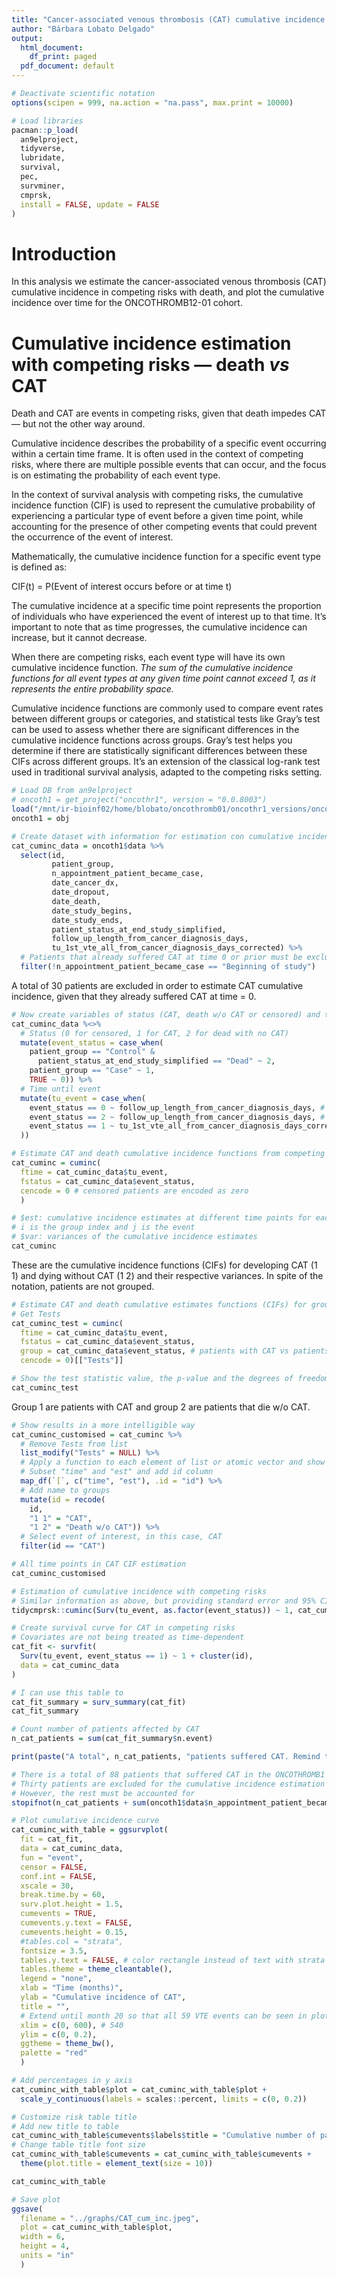 ```yaml
---
title: "Cancer-associated venous thrombosis (CAT) cumulative incidence estimation for ONCOTHROMB12-01 cohort"
author: "Bárbara Lobato Delgado"
output:
  html_document:
    df_print: paged
  pdf_document: default
---
```



```r
# Deactivate scientific notation
options(scipen = 999, na.action = "na.pass", max.print = 10000)
```


```r
# Load libraries
pacman::p_load(
  an9elproject, 
  tidyverse, 
  lubridate, 
  survival, 
  pec, 
  survminer, 
  cmprsk, 
  install = FALSE, update = FALSE
)
```


# Introduction

In this analysis we estimate the cancer-associated venous thrombosis (CAT) cumulative incidence in competing risks with death, and plot the cumulative incidence over time for the ONCOTHROMB12-01 cohort.

# Cumulative incidence estimation with competing risks — death *vs* CAT

Death and CAT are events in competing risks, given that death impedes CAT — but not the other way around. 

Cumulative incidence describes the probability of a specific event occurring within a certain time frame. It is often used in the context of competing risks, where there are multiple possible events that can occur, and the focus is on estimating the probability of each event type.

In the context of survival analysis with competing risks, the cumulative incidence function (CIF) is used to represent the cumulative probability of experiencing a particular type of event before a given time point, while accounting for the presence of other competing events that could prevent the occurrence of the event of interest.

Mathematically, the cumulative incidence function for a specific event type is defined as:

CIF(t) = P(Event of interest occurs before or at time t)

The cumulative incidence at a specific time point represents the proportion of individuals who have experienced the event of interest up to that time. It's important to note that as time progresses, the cumulative incidence can increase, but it cannot decrease.

When there are competing risks, each event type will have its own cumulative incidence function. *The sum of the cumulative incidence functions for all event types at any given time point cannot exceed 1, as it represents the entire probability space.*

Cumulative incidence functions are commonly used to compare event rates between different groups or categories, and statistical tests like Gray's test can be used to assess whether there are significant differences in the cumulative incidence functions across groups. Gray's test helps you determine if there are statistically significant differences between these CIFs across different groups. It's an extension of the classical log-rank test used in traditional survival analysis, adapted to the competing risks setting.

```r
# Load DB from an9elproject
# oncoth1 = get_project("oncothr1", version = "0.0.8003")
load("/mnt/ir-bioinf02/home/blobato/oncothromb01/oncothr1_versions/oncothr1.RData_0.0.8003")
oncoth1 = obj
```


```r
# Create dataset with information for estimation con cumulative incidence
cat_cuminc_data = oncoth1$data %>% 
  select(id, 
         patient_group,
         n_appointment_patient_became_case,
         date_cancer_dx, 
         date_dropout, 
         date_death,
         date_study_begins, 
         date_study_ends, 
         patient_status_at_end_study_simplified, 
         follow_up_length_from_cancer_diagnosis_days, 
         tu_1st_vte_all_from_cancer_diagnosis_days_corrected) %>%
  # Patients that already suffered CAT at time 0 or prior must be excluded
  filter(!n_appointment_patient_became_case == "Beginning of study")

```

A total of 30 patients are excluded in order to estimate CAT cumulative incidence, given that they already suffered CAT at time = 0.  

```r
# Now create variables of status (CAT, death w/o CAT or censored) and time until event (CAT or death w/o CAT)
cat_cuminc_data %<>%
  # Status (0 for censored, 1 for CAT, 2 for dead with no CAT)
  mutate(event_status = case_when(
    patient_group == "Control" & 
      patient_status_at_end_study_simplified == "Dead" ~ 2, 
    patient_group == "Case" ~ 1, 
    TRUE ~ 0)) %>%
  # Time until event
  mutate(tu_event = case_when(
    event_status == 0 ~ follow_up_length_from_cancer_diagnosis_days, # censored patients
    event_status == 2 ~ follow_up_length_from_cancer_diagnosis_days, # patients dead w/o CAT
    event_status == 1 ~ tu_1st_vte_all_from_cancer_diagnosis_days_corrected # patients with CAT
  ))
```


```r
# Estimate CAT and death cumulative incidence functions from competing risks data
cat_cuminc = cuminc(
  ftime = cat_cuminc_data$tu_event, 
  fstatus = cat_cuminc_data$event_status, 
  cencode = 0 # censored patients are encoded as zero
  )

# $est: cumulative incidence estimates at different time points for each type of event (days)
# i is the group index and j is the event
# $var: variances of the cumulative incidence estimates
cat_cuminc
```

These are the cumulative incidence functions (CIFs) for developing CAT (1 1) and dying without CAT (1 2) and their respective variances. In spite of the notation, patients are not grouped. 

```r
# Estimate CAT and death cumulative estimates functions (CIFs) for group of patients with CAT and w/o CAT
# Get Tests
cat_cuminc_test = cuminc(
  ftime = cat_cuminc_data$tu_event, 
  fstatus = cat_cuminc_data$event_status, 
  group = cat_cuminc_data$event_status, # patients with CAT vs patients dead w/o CAT
  cencode = 0)[["Tests"]]

# Show the test statistic value, the p-value and the degrees of freedom resulting from comparison of CIFs between groups
cat_cuminc_test
```

Group 1 are patients with CAT and group 2 are patients that die w/o CAT. 

```r
# Show results in a more intelligible way
cat_cuminc_customised = cat_cuminc %>% 
  # Remove Tests from list
  list_modify("Tests" = NULL) %>% 
  # Apply a function to each element of list or atomic vector and show in a dataframe
  # Subset "time" and "est" and add id column
  map_df(`[`, c("time", "est"), .id = "id") %>% 
  # Add name to groups
  mutate(id = recode(
    id, 
    "1 1" = "CAT", 
    "1 2" = "Death w/o CAT")) %>% 
  # Select event of interest, in this case, CAT
  filter(id == "CAT")  

# All time points in CAT CIF estimation
cat_cuminc_customised
```


```r
# Estimation of cumulative incidence with competing risks
# Similar information as above, but providing standard error and 95% CI
tidycmprsk::cuminc(Surv(tu_event, as.factor(event_status)) ~ 1, cat_cuminc_data)
```


```r
# Create survival curve for CAT in competing risks
# Covariates are not being treated as time-dependent
cat_fit <- survfit(
  Surv(tu_event, event_status == 1) ~ 1 + cluster(id), 
  data = cat_cuminc_data
)

# I can use this table to 
cat_fit_summary = surv_summary(cat_fit)
cat_fit_summary
```


```r
# Count number of patients affected by CAT 
n_cat_patients = sum(cat_fit_summary$n.event)

print(paste("A total", n_cat_patients, "patients suffered CAT. Remind that VTE concomitant to cancer diagnosis is not accounted for in the cumulative incidence estimation."))

# There is a total of 88 patients that suffered CAT in the ONCOTHROMB1 cohort.
# Thirty patients are excluded for the cumulative incidence estimation
# However, the rest must be accounted for
stopifnot(n_cat_patients + sum(oncoth1$data$n_appointment_patient_became_case == "Beginning of study") == sum(oncoth1$data$patient_group == "Case"))
```


```r
# Plot cumulative incidence curve
cat_cuminc_with_table = ggsurvplot(
  fit = cat_fit,
  data = cat_cuminc_data,
  fun = "event",
  censor = FALSE,
  conf.int = FALSE,
  xscale = 30,
  break.time.by = 60,
  surv.plot.height = 1.5,
  cumevents = TRUE,
  cumevents.y.text = FALSE,
  cumevents.height = 0.15,
  #tables.col = "strata",
  fontsize = 3.5,
  tables.y.text = FALSE, # color rectangle instead of text with strata name
  tables.theme = theme_cleantable(),
  legend = "none",
  xlab = "Time (months)",
  ylab = "Cumulative incidence of CAT", 
  title = "",
  # Extend until month 20 so that all 59 VTE events can be seen in plot table
  xlim = c(0, 600), # 540
  ylim = c(0, 0.2),
  ggtheme = theme_bw(),
  palette = "red"
  ) 

# Add percentages in y axis
cat_cuminc_with_table$plot = cat_cuminc_with_table$plot +
  scale_y_continuous(labels = scales::percent, limits = c(0, 0.2))

# Customize risk table title 
# Add new title to table
cat_cuminc_with_table$cumevents$labels$title = "Cumulative number of patients affected by CAT"
# Change table title font size
cat_cuminc_with_table$cumevents = cat_cuminc_with_table$cumevents +
  theme(plot.title = element_text(size = 10))

cat_cuminc_with_table

# Save plot
ggsave(
  filename = "../graphs/CAT_cum_inc.jpeg",
  plot = cat_cuminc_with_table$plot, 
  width = 6, 
  height = 4,
  units = "in"
  )
```


